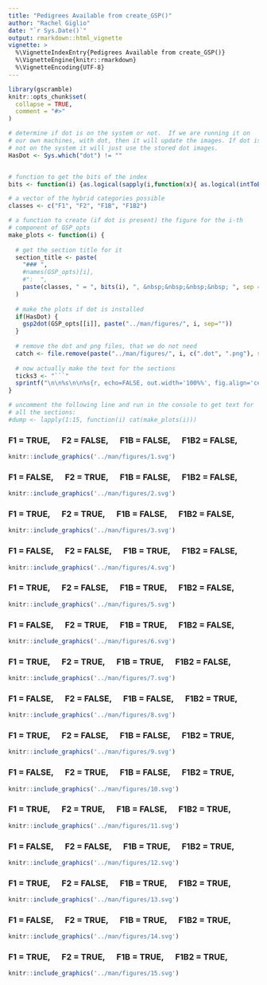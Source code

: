 ```yaml
---
title: "Pedigrees Available from create_GSP()"
author: "Rachel Giglio"
date: "`r Sys.Date()`"
output: rmarkdown::html_vignette
vignette: >
  %\VignetteIndexEntry{Pedigrees Available from create_GSP()}
  %\VignetteEngine{knitr::rmarkdown}
  %\VignetteEncoding{UTF-8}
---
```


```r
library(gscramble)
knitr::opts_chunk$set(
  collapse = TRUE,
  comment = "#>"
)

# determine if dot is on the system or not.  If we are running it on
# our own machines, with dot, then it will update the images. If dot is
# not on the system it will just use the stored dot images.
HasDot <- Sys.which("dot") != ""


# function to get the bits of the index
bits <- function(i) {as.logical(sapply(i,function(x){ as.logical(intToBits(x))}))[1:4]}

# a vector of the hybrid categories possible
classes <- c("F1", "F2", "F1B", "F1B2")

# a function to create (if dot is present) the figure for the i-th
# component of GSP_opts
make_plots <- function(i) {
  
  # get the section title for it
  section_title <- paste(
    "### ",
    #names(GSP_opts)[i],
    #":  ",
    paste(classes, " = ", bits(i), ", &nbsp;&nbsp;&nbsp;&nbsp; ", sep = "", collapse = "")
  )
  
  # make the plots if dot is installed
  if(HasDot) {
    gsp2dot(GSP_opts[[i]], paste("../man/figures/", i, sep=""))
  }
  
  # remove the dot and png files, that we do not need
  catch <- file.remove(paste("../man/figures/", i, c(".dot", ".png"), sep = ""))
  
  # now actually make the text for the sections
  ticks3 <- "```"
  sprintf("\n\n%s\n\n%s{r, echo=FALSE, out.width='100%%', fig.align='center'}\nknitr::include_graphics('../man/figures/%d.svg')\n%s", section_title, ticks3, i, ticks3)
}

# uncomment the following line and run in the console to get text for 
# all the sections:
#dump <- lapply(1:15, function(i) cat(make_plots(i)))
```


###  F1 = TRUE, &nbsp;&nbsp;&nbsp;&nbsp; F2 = FALSE, &nbsp;&nbsp;&nbsp;&nbsp; F1B = FALSE, &nbsp;&nbsp;&nbsp;&nbsp; F1B2 = FALSE, &nbsp;&nbsp;&nbsp;&nbsp; 

```r
knitr::include_graphics('../man/figures/1.svg')
```

###  F1 = FALSE, &nbsp;&nbsp;&nbsp;&nbsp; F2 = TRUE, &nbsp;&nbsp;&nbsp;&nbsp; F1B = FALSE, &nbsp;&nbsp;&nbsp;&nbsp; F1B2 = FALSE, &nbsp;&nbsp;&nbsp;&nbsp; 

```r
knitr::include_graphics('../man/figures/2.svg')
```

###  F1 = TRUE, &nbsp;&nbsp;&nbsp;&nbsp; F2 = TRUE, &nbsp;&nbsp;&nbsp;&nbsp; F1B = FALSE, &nbsp;&nbsp;&nbsp;&nbsp; F1B2 = FALSE, &nbsp;&nbsp;&nbsp;&nbsp; 

```r
knitr::include_graphics('../man/figures/3.svg')
```

###  F1 = FALSE, &nbsp;&nbsp;&nbsp;&nbsp; F2 = FALSE, &nbsp;&nbsp;&nbsp;&nbsp; F1B = TRUE, &nbsp;&nbsp;&nbsp;&nbsp; F1B2 = FALSE, &nbsp;&nbsp;&nbsp;&nbsp; 

```r
knitr::include_graphics('../man/figures/4.svg')
```

###  F1 = TRUE, &nbsp;&nbsp;&nbsp;&nbsp; F2 = FALSE, &nbsp;&nbsp;&nbsp;&nbsp; F1B = TRUE, &nbsp;&nbsp;&nbsp;&nbsp; F1B2 = FALSE, &nbsp;&nbsp;&nbsp;&nbsp; 

```r
knitr::include_graphics('../man/figures/5.svg')
```

###  F1 = FALSE, &nbsp;&nbsp;&nbsp;&nbsp; F2 = TRUE, &nbsp;&nbsp;&nbsp;&nbsp; F1B = TRUE, &nbsp;&nbsp;&nbsp;&nbsp; F1B2 = FALSE, &nbsp;&nbsp;&nbsp;&nbsp; 

```r
knitr::include_graphics('../man/figures/6.svg')
```

###  F1 = TRUE, &nbsp;&nbsp;&nbsp;&nbsp; F2 = TRUE, &nbsp;&nbsp;&nbsp;&nbsp; F1B = TRUE, &nbsp;&nbsp;&nbsp;&nbsp; F1B2 = FALSE, &nbsp;&nbsp;&nbsp;&nbsp; 

```r
knitr::include_graphics('../man/figures/7.svg')
```

###  F1 = FALSE, &nbsp;&nbsp;&nbsp;&nbsp; F2 = FALSE, &nbsp;&nbsp;&nbsp;&nbsp; F1B = FALSE, &nbsp;&nbsp;&nbsp;&nbsp; F1B2 = TRUE, &nbsp;&nbsp;&nbsp;&nbsp; 

```r
knitr::include_graphics('../man/figures/8.svg')
```

###  F1 = TRUE, &nbsp;&nbsp;&nbsp;&nbsp; F2 = FALSE, &nbsp;&nbsp;&nbsp;&nbsp; F1B = FALSE, &nbsp;&nbsp;&nbsp;&nbsp; F1B2 = TRUE, &nbsp;&nbsp;&nbsp;&nbsp; 

```r
knitr::include_graphics('../man/figures/9.svg')
```

###  F1 = FALSE, &nbsp;&nbsp;&nbsp;&nbsp; F2 = TRUE, &nbsp;&nbsp;&nbsp;&nbsp; F1B = FALSE, &nbsp;&nbsp;&nbsp;&nbsp; F1B2 = TRUE, &nbsp;&nbsp;&nbsp;&nbsp; 

```r
knitr::include_graphics('../man/figures/10.svg')
```

###  F1 = TRUE, &nbsp;&nbsp;&nbsp;&nbsp; F2 = TRUE, &nbsp;&nbsp;&nbsp;&nbsp; F1B = FALSE, &nbsp;&nbsp;&nbsp;&nbsp; F1B2 = TRUE, &nbsp;&nbsp;&nbsp;&nbsp; 

```r
knitr::include_graphics('../man/figures/11.svg')
```

###  F1 = FALSE, &nbsp;&nbsp;&nbsp;&nbsp; F2 = FALSE, &nbsp;&nbsp;&nbsp;&nbsp; F1B = TRUE, &nbsp;&nbsp;&nbsp;&nbsp; F1B2 = TRUE, &nbsp;&nbsp;&nbsp;&nbsp; 

```r
knitr::include_graphics('../man/figures/12.svg')
```

###  F1 = TRUE, &nbsp;&nbsp;&nbsp;&nbsp; F2 = FALSE, &nbsp;&nbsp;&nbsp;&nbsp; F1B = TRUE, &nbsp;&nbsp;&nbsp;&nbsp; F1B2 = TRUE, &nbsp;&nbsp;&nbsp;&nbsp; 

```r
knitr::include_graphics('../man/figures/13.svg')
```

###  F1 = FALSE, &nbsp;&nbsp;&nbsp;&nbsp; F2 = TRUE, &nbsp;&nbsp;&nbsp;&nbsp; F1B = TRUE, &nbsp;&nbsp;&nbsp;&nbsp; F1B2 = TRUE, &nbsp;&nbsp;&nbsp;&nbsp; 

```r
knitr::include_graphics('../man/figures/14.svg')
```

###  F1 = TRUE, &nbsp;&nbsp;&nbsp;&nbsp; F2 = TRUE, &nbsp;&nbsp;&nbsp;&nbsp; F1B = TRUE, &nbsp;&nbsp;&nbsp;&nbsp; F1B2 = TRUE, &nbsp;&nbsp;&nbsp;&nbsp; 

```r
knitr::include_graphics('../man/figures/15.svg')
```


